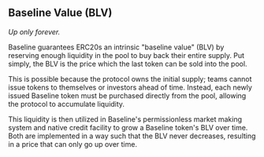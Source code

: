 ## Baseline Value (BLV)

_Up only forever._

Baseline guarantees ERC20s an intrinsic "baseline value" (BLV) by reserving enough liquidity in the pool to buy back their entire supply. Put simply, the BLV is the price which the last token can be sold into the pool.

This is possible because the protocol owns the initial supply; teams cannot issue tokens to themselves or investors ahead of time. Instead, each newly issued Baseline token must be purchased directly from the pool, allowing the protocol to accumulate liquidity.

This liquidity is then utilized in Baseline's permissionless market making system and native credit facility to grow a Baseline token's BLV over time. Both are implemented in a way such that the BLV never decreases, resulting in a price that can only go up over time.
